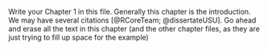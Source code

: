 

Write your Chapter 1 in this file. Generally this chapter is the introduction. We may have several citations [@RCoreTeam; @dissertateUSU]. Go ahead and erase all the text in this chapter (and the other chapter files, as they are just trying to fill up space for the example)

\lipsum


